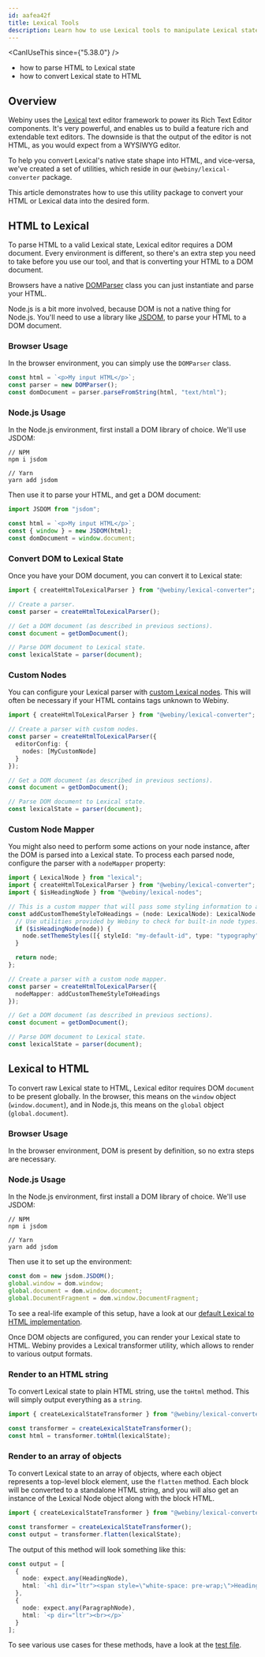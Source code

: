 ```yaml
---
id: aafea42f
title: Lexical Tools
description: Learn how to use Lexical tools to manipulate Lexical state.
---
```


<CanIUseThis since={"5.38.0"} />

<WhatYouWillLearn>

- how to parse HTML to Lexical state
- how to convert Lexical state to HTML

</WhatYouWillLearn>

## Overview

Webiny uses the [Lexical](https://lexical.dev/) text editor framework to power its Rich Text Editor components. It's very powerful, and enables us to build a feature rich and extendable text editors. The downside is that the output of the editor is not HTML, as you would expect from a WYSIWYG editor.

To help you convert Lexical's native state shape into HTML, and vice-versa, we've created a set of utilities, which reside in our `@webiny/lexical-converter` package.

This article demonstrates how to use this utility package to convert your HTML or Lexical data into the desired form.

## HTML to Lexical

To parse HTML to a valid Lexical state, Lexical editor requires a DOM document. Every environment is different, so there's an extra step you need to take before you use our tool, and that is converting your HTML to a DOM document.

Browsers have a native [DOMParser](https://developer.mozilla.org/en-US/docs/Web/API/DOMParser) class you can just instantiate and parse your HTML.

Node.js is a bit more involved, because DOM is not a native thing for Node.js. You'll need to use a library like [JSDOM](https://github.com/jsdom/jsdom), to parse your HTML to a DOM document.

### Browser Usage

In the browser environment, you can simply use the `DOMParser` class.

```ts Parse HTML to a DOM document in the browser
const html = `<p>My input HTML</p>`;
const parser = new DOMParser();
const domDocument = parser.parseFromString(html, "text/html");
```

### Node.js Usage

In the Node.js environment, first install a DOM library of choice. We'll use JSDOM:

```shell Install JSDOM
// NPM
npm i jsdom

// Yarn
yarn add jsdom
```

Then use it to parse your HTML, and get a DOM document:

```ts Parse HTML to a DOM document in Node.js
import JSDOM from "jsdom";

const html = `<p>My input HTML</p>`;
const { window } = new JSDOM(html);
const domDocument = window.document;
```

### Convert DOM to Lexical State

Once you have your DOM document, you can convert it to Lexical state:

```ts Convert DOM to Lexical State
import { createHtmlToLexicalParser } from "@webiny/lexical-converter";

// Create a parser.
const parser = createHtmlToLexicalParser();

// Get a DOM document (as described in previous sections).
const document = getDomDocument();

// Parse DOM document to Lexical state.
const lexicalState = parser(document);
```

### Custom Nodes

You can configure your Lexical parser with [custom Lexical nodes](https://lexical.dev/docs/concepts/nodes#creating-custom-nodes). This will often be necessary if your HTML contains tags unknown to Webiny.

```ts Add Custom Nodes
import { createHtmlToLexicalParser } from "@webiny/lexical-converter";

// Create a parser with custom nodes.
const parser = createHtmlToLexicalParser({
  editorConfig: {
    nodes: [MyCustomNode]
  }
});

// Get a DOM document (as described in previous sections).
const document = getDomDocument();

// Parse DOM document to Lexical state.
const lexicalState = parser(document);
```

### Custom Node Mapper

You might also need to perform some actions on your node instance, after the DOM is parsed into a Lexical state. To process each parsed node, configure the parser with a `nodeMapper` property:

```ts Add a Custom Node Mapper
import { LexicalNode } from "lexical";
import { createHtmlToLexicalParser } from "@webiny/lexical-converter";
import { $isHeadingNode } from "@webiny/lexical-nodes";

// This is a custom mapper that will pass some styling information to a matching node.
const addCustomThemeStyleToHeadings = (node: LexicalNode): LexicalNode => {
  // Use utilities provided by Webiny to check for built-in node types.
  if ($isHeadingNode(node)) {
    node.setThemeStyles([{ styleId: "my-default-id", type: "typography" }]);
  }

  return node;
};

// Create a parser with a custom node mapper.
const parser = createHtmlToLexicalParser({
  nodeMapper: addCustomThemeStyleToHeadings
});

// Get a DOM document (as described in previous sections).
const document = getDomDocument();

// Parse DOM document to Lexical state.
const lexicalState = parser(document);
```

## Lexical to HTML

To convert raw Lexical state to HTML, Lexical editor requires DOM `document` to be present globally. In the browser, this means on the `window` object (`window.document`), and in Node.js, this means on the `global` object (`global.document`).

### Browser Usage

In the browser environment, DOM is present by definition, so no extra steps are necessary.

### Node.js Usage

In the Node.js environment, first install a DOM library of choice. We'll use JSDOM:

```shell Install JSDOM
// NPM
npm i jsdom

// Yarn
yarn add jsdom
```

Then use it to set up the environment:

```ts Set up the necessary objects
const dom = new jsdom.JSDOM();
global.window = dom.window;
global.document = dom.window.document;
global.DocumentFragment = dom.window.DocumentFragment;
```

To see a real-life example of this setup, have a look at our [default Lexical to HTML implementation](https://github.com/webiny/webiny-js/blob/v5.39.0/packages/api-headless-cms/src/htmlRenderer/LexicalRenderer.ts).

Once DOM objects are configured, you can render your Lexical state to HTML. Webiny provides a Lexical transformer utility, which allows to render to various output formats.

### Render to an HTML string

To convert Lexical state to plain HTML string, use the `toHtml` method. This will simply output everything as a `string`.

```ts Convert Lexical state to an HTML string
import { createLexicalStateTransformer } from "@webiny/lexical-converter";

const transformer = createLexicalStateTransformer();
const html = transformer.toHtml(lexicalState);
```

### Render to an array of objects

To convert Lexical state to an array of objects, where each object represents a top-level block element, use the `flatten` method. Each block will be converted to a standalone HTML string, and you will also get an instance of the Lexical Node object along with the block HTML.

```ts Convert Lexical state to an array of objects
import { createLexicalStateTransformer } from "@webiny/lexical-converter";

const transformer = createLexicalStateTransformer();
const output = transformer.flatten(lexicalState);
```

The output of this method will look something like this:

```ts Pseudo-code demonstrating the output of the flatten method
const output = [
  {
    node: expect.any(HeadingNode),
    html: `<h1 dir="ltr"><span style=\"white-space: pre-wrap;\">Heading</span></h1>`
  },
  {
    node: expect.any(ParagraphNode),
    html: `<p dir="ltr"><br></p>`
  }
];
```

To see various use cases for these methods, have a look at the [test file](https://github.com/webiny/webiny-js/blob/v5.39.0/packages/lexical-converter/__tests__/stateTransformer.test.ts).
